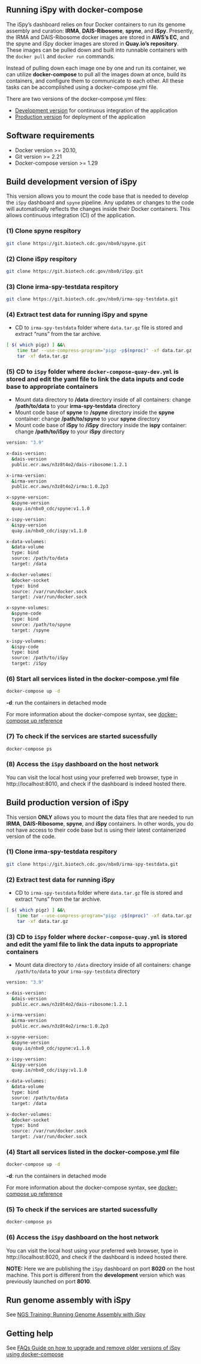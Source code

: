 
## Running iSpy with docker-compose

The iSpy's dashboard relies on four Docker containers to run its genome assembly and curation: **IRMA**, **DAIS-Ribosome**, **spyne**, and **iSpy**. Presently, the IRMA and DAIS-Ribosome docker images are stored in **AWS’s EC**, and the spyne and iSpy docker images are stored in **Quay.io's repository**. These images can be pulled down and built into runnable containers with the ```docker pull``` and ```docker run``` commands.

Instead of pulling down each image one by one and run its container, we can utilize **docker-compose** to pull all the images down at once, build its containers, and configure them to communicate to each other. All these tasks can be accomplished using a docker-compose.yml file.

There are two versions of the docker-compose.yml files:

- [Development version](#build-development-version-of-ispy) for continuous integration of the application
- [Production version](#build-production-version-of-ispy) for deployment of the application

## Software requirements

- Docker version >= 20.10,
- Git version >= 2.21
- Docker-compose version >= 1.29

## Build development version of iSpy

This version allows you to mount the code base that is needed to develop the `iSpy` dashboard and `spyne` pipeline. Any updates or changes to the code will automatically reflects the changes inside their Docker containers. This allows continuous integration (CI) of the application.

### (1) Clone spyne respitory

```bash
git clone https://git.biotech.cdc.gov/nbx0/spyne.git
``` 

### (2) Clone iSpy respitory

```bash
git clone https://git.biotech.cdc.gov/nbx0/iSpy.git
``` 

### (3) Clone irma-spy-testdata respitory

```bash
git clone https://git.biotech.cdc.gov/nbx0/irma-spy-testdata.git
```

### (4) Extract test data for running iSpy and spyne

- CD to `irma-spy-testdata` folder where `data.tar.gz` file is stored and extract "runs" from the tar archive.

```bash
[ $( which pigz) ] &&\
    time tar --use-compress-program="pigz -p$(nproc)" -xf data.tar.gz ||\
    tar -xf data.tar.gz
```

### (5) CD to `iSpy` folder where `docker-compose-quay-dev.yml` is stored and edit the yaml file to link the data inputs and code base to appropriate containers

- Mount data directory to **/data** directory inside of all containers: change **/path/to/data** to your **irma-spy-testdata** directory
- Mount code base of **spyne** to **/spyne** directory inside the **spyne** container: change **/path/to/spyne** to your **spyne** directory
- Mount code base of **iSpy** to **/iSpy** directory inside the **ispy** container: change **/path/to/iSpy** to your **iSpy** directory

```bash
version: "3.9"

x-dais-version:
  &dais-version 
  public.ecr.aws/n3z8t4o2/dais-ribosome:1.2.1

x-irma-version:
  &irma-version 
  public.ecr.aws/n3z8t4o2/irma:1.0.2p3

x-spyne-version:
  &spyne-version 
  quay.io/nbx0_cdc/spyne:v1.1.0

x-ispy-version:
  &ispy-version 
  quay.io/nbx0_cdc/ispy:v1.1.0

x-data-volumes:
  &data-volume
  type: bind
  source: /path/to/data
  target: /data

x-docker-volumes:
  &docker-socket
  type: bind
  source: /var/run/docker.sock 
  target: /var/run/docker.sock 

x-spyne-volumes:
  &spyne-code
  type: bind
  source: /path/to/spyne
  target: /spyne 

x-ispy-volumes:
  &ispy-code
  type: bind
  source: /path/to/iSpy
  target: /iSpy
```

### (6) Start all services listed in the docker-compose.yml file

```bash
docker-compose up -d 
```

**-d**: run the containers in detached mode <br>

For more information about the docker-compose syntax, see [docker-compose up reference](https://docs.docker.com/engine/reference/commandline/compose_up/)

### (7) To check if the services are started sucessfully

```bash
docker-compose ps

```

### (8) Access the `iSpy` dashboard on the host network

You can visit the local host using your preferred web browser, type in http://localhost:8010, and check if the dashboard is indeed hosted there.


## Build production version of iSpy

This version **ONLY** allows you to mount the data files that are needed to run **IRMA**, **DAIS-Ribosome**, **spyne**, and **iSpy** containers. In other words, you do not have access to their code base but is using their latest containerized version of the code.


### (1) Clone irma-spy-testdata respitory

```bash
git clone https://git.biotech.cdc.gov/nbx0/irma-spy-testdata.git
```

### (2) Extract test data for running iSpy

- CD to `irma-spy-testdata` folder where `data.tar.gz` file is stored and extract "runs" from the tar archive.

```bash
[ $( which pigz) ] &&\
    time tar --use-compress-program="pigz -p$(nproc)" -xf data.tar.gz ||\
    tar -xf data.tar.gz
```

### (3) CD to `iSpy` folder where `docker-compose-quay.yml` is stored and edit the yaml file to link the data inputs to appropriate containers

- Mount data directory to `/data` directory inside of all containers: change `/path/to/data` to your `irma-spy-testdata` directory

```bash
version: "3.9"

x-dais-version:
  &dais-version 
  public.ecr.aws/n3z8t4o2/dais-ribosome:1.2.1

x-irma-version:
  &irma-version 
  public.ecr.aws/n3z8t4o2/irma:1.0.2p3

x-spyne-version:
  &spyne-version 
  quay.io/nbx0_cdc/spyne:v1.1.0

x-ispy-version:
  &ispy-version 
  quay.io/nbx0_cdc/ispy:v1.1.0

x-data-volumes:
  &data-volume
  type: bind
  source: /path/to/data
  target: /data

x-docker-volumes:
  &docker-socket
  type: bind
  source: /var/run/docker.sock 
  target: /var/run/docker.sock 
```

### (4) Start all services listed in the docker-compose.yml file

```bash
docker-compose up -d 
```

**-d**: run the containers in detached mode <br>

For more information about the docker-compose syntax, see [docker-compose up reference](https://docs.docker.com/engine/reference/commandline/compose_up/)

### (5) To check if the services are started sucessfully

```bash
docker-compose ps

```

### (6) Access the `iSpy` dashboard on the host network

You can visit the local host using your preferred web browser, type in http://localhost:8020, and check if the dashboard is indeed hosted there.

**NOTE:** Here we are publishing the `iSpy` dashboard on port **8020** on the host machine. This port is different from the **development** version which was previously launched on port **8010**.

## Run genome assembly with iSpy

See [NGS Training: Running Genome Assembly with iSpy](running-ispy.html)

## Getting help

See [FAQs Guide on how to upgrade and remove older versions of iSpy using docker-compose](FAQs.html#how-to-start-restart-stop-or-remove-services-listed-in-docker-compose-yml)
